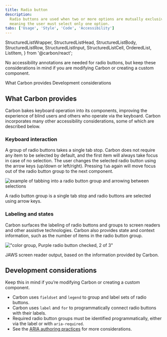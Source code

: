 ```yaml
---
title: Radio button
description:
  Radio buttons are used when two or more options are mutually exclusive,
  meaning the user must select only one option.
tabs: ['Usage', 'Style', 'Code', 'Accessibility']
---
```



  StructuredListWrapper,
  StructuredListHead,
  StructuredListBody,
  StructuredListRow,
  StructuredListInput,
  StructuredListCell,
  OrderedList,
  ListItem,
} from '@carbon/react';

<PageDescription>

No accessibility annotations are needed for radio buttons, but keep these
considerations in mind if you are modifying Carbon or creating a custom
component.

</PageDescription>

<AnchorLinks>

<AnchorLink>What Carbon provides</AnchorLink>
<AnchorLink>Development considerations</AnchorLink>

</AnchorLinks>

<A11yStatus layout="table" components="Radio button" />

## What Carbon provides

Carbon bakes keyboard operation into its components, improving the experience of
blind users and others who operate via the keyboard. Carbon incorporates many
other accessibility considerations, some of which are described below.

### Keyboard interaction

A group of radio buttons takes a single tab stop. Carbon does not require any
item to be selected by default, and the first item will always take focus in
case of no selection. The user changes the selected radio button using the arrow
keys (up/down or left/right). Pressing `Tab` again will move focus out of the
radio button group to the next component.

<Row>
<Column colLg={8}>

![example of tabbing into a radio button group and arrowing between selections](images/radio-button-accessibility-1.png)

<Caption>
  A radio button group is a single tab stop and radio buttons are selected using
  arrow keys.
</Caption>

</Column>
</Row>

### Labeling and states

Carbon surfaces the labeling of radio buttons and groups to screen readers and
other assistive technologies. Carbon also provides state and context
information, such as the number of items in the radio button group.

<Row>
<Column colLg={8}>

!["color group, Purple radio button checked, 2 of 3"](images/radio-button-accessibility-2.png)

<Caption>
  JAWS screen reader output, based on the information provided by Carbon.
</Caption>

</Column>
</Row>

## Development considerations

Keep this in mind if you’re modifying Carbon or creating a custom component.

- Carbon uses `fieldset` and `legend` to group and label sets of radio buttons.
- Carbon uses `label` and `for` to programmatically connect radio buttons with
  their labels.
- Required radio button groups must be identified programmatically, either via
  the label or with `aria-required`.
- See the
  [ARIA authoring practices](https://www.w3.org/WAI/ARIA/apg/patterns/radiobutton/)
  for more considerations.
